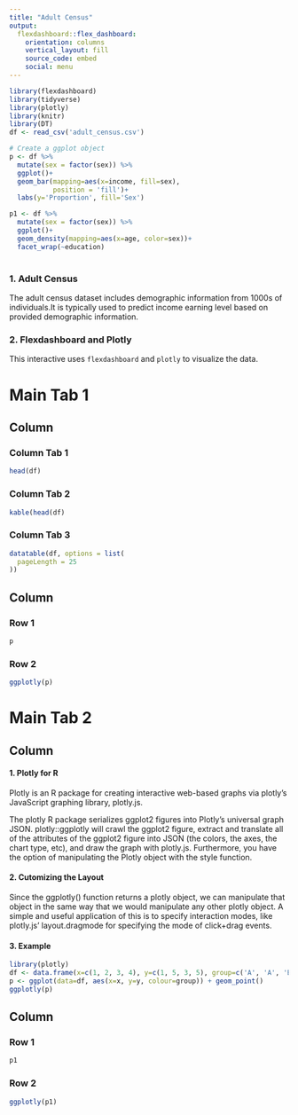 ```yaml
---
title: "Adult Census"
output: 
  flexdashboard::flex_dashboard:
    orientation: columns
    vertical_layout: fill
    source_code: embed
    social: menu
---
```


```r
library(flexdashboard)
library(tidyverse)
library(plotly)
library(knitr)
library(DT)
df <- read_csv('adult_census.csv')

# Create a ggplot object
p <- df %>% 
  mutate(sex = factor(sex)) %>% 
  ggplot()+ 
  geom_bar(mapping=aes(x=income, fill=sex), 
           position = 'fill')+
  labs(y='Proportion', fill='Sex')

p1 <- df %>% 
  mutate(sex = factor(sex)) %>% 
  ggplot()+ 
  geom_density(mapping=aes(x=age, color=sex))+
  facet_wrap(~education)
```

#  {.sidebar}

### 1. Adult Census

The adult census dataset includes demographic information from 1000s of individuals.It is typically used to predict income earning level based on provided demographic information.

### 2. Flexdashboard and Plotly

This interactive uses `flexdashboard` and `plotly` to visualize the data.

# Main Tab 1

## Column {.tabset data-width="500,"}

### Column Tab 1

```r
head(df)
```

### Column Tab 2

```r
kable(head(df)
```

### Column Tab 3

```r
datatable(df, options = list(
  pageLength = 25
))
```

## Column {data-width="500"}

### Row 1

```r
p
```

### Row 2

```r
ggplotly(p)
```

# Main Tab 2

## Column {data-width="500"}

#### 1. Plotly for R

Plotly is an R package for creating interactive web-based graphs via plotly's JavaScript graphing library, plotly.js.

The plotly R package serializes ggplot2 figures into Plotly's universal graph JSON. plotly::ggplotly will crawl the ggplot2 figure, extract and translate all of the attributes of the ggplot2 figure into JSON (the colors, the axes, the chart type, etc), and draw the graph with plotly.js. Furthermore, you have the option of manipulating the Plotly object with the style function.

#### 2. Cutomizing the Layout

Since the ggplotly() function returns a plotly object, we can manipulate that object in the same way that we would manipulate any other plotly object. A simple and useful application of this is to specify interaction modes, like plotly.js' layout.dragmode for specifying the mode of click+drag events.

#### 3. Example

```r
library(plotly)
df <- data.frame(x=c(1, 2, 3, 4), y=c(1, 5, 3, 5), group=c('A', 'A', 'B', 'B'))
p <- ggplot(data=df, aes(x=x, y=y, colour=group)) + geom_point()
ggplotly(p)
```

## Column {data-width="500"}

### Row 1

```r
p1
```

### Row 2

```r
ggplotly(p1)
```
